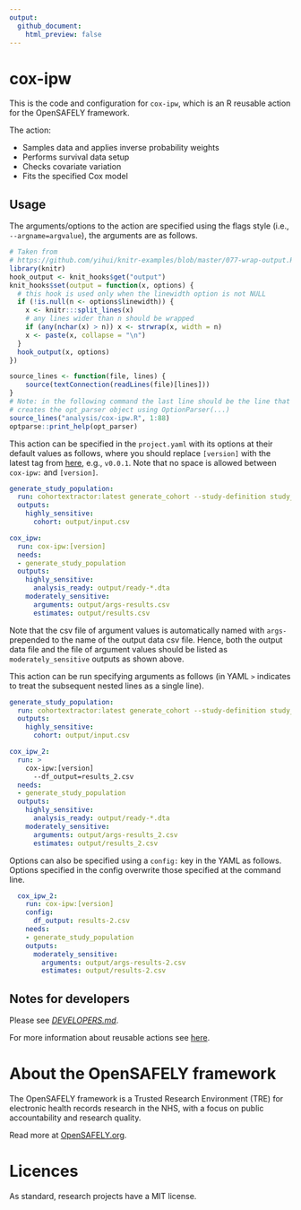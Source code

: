 ```yaml
---
output:
  github_document:
    html_preview: false
---
```


<!-- README.md is generated from README.Rmd. 
Please edit that file and run `just render` -->

# cox-ipw

This is the code and configuration for `cox-ipw`, which is an R reusable action for the OpenSAFELY framework.

The action:

- Samples data and applies inverse probability weights
- Performs survival data setup
- Checks covariate variation
- Fits the specified Cox model

## Usage

The arguments/options to the action are specified using the flags style (i.e., `--argname=argvalue`), 
the arguments are as follows.

```r
# Taken from
# https://github.com/yihui/knitr-examples/blob/master/077-wrap-output.Rmd
library(knitr)
hook_output <- knit_hooks$get("output")
knit_hooks$set(output = function(x, options) {
  # this hook is used only when the linewidth option is not NULL
  if (!is.null(n <- options$linewidth)) {
    x <- knitr:::split_lines(x)
    # any lines wider than n should be wrapped
    if (any(nchar(x) > n)) x <- strwrap(x, width = n)
    x <- paste(x, collapse = "\n")
  }
  hook_output(x, options)
})
```
```r
source_lines <- function(file, lines) {
    source(textConnection(readLines(file)[lines]))
}
# Note: in the following command the last line should be the line that
# creates the opt_parser object using OptionParser(...)
source_lines("analysis/cox-ipw.R", 1:88)
optparse::print_help(opt_parser)
```

This action can be specified in the `project.yaml` with its options at their default values as follows, 
where you should replace `[version]` with the latest tag from 
[here](https://github.com/opensafely-actions/cox-ipw/tags), e.g., `v0.0.1`. 
Note that no space is allowed between `cox-ipw:` and `[version]`.

```yaml
generate_study_population:
  run: cohortextractor:latest generate_cohort --study-definition study_definition
  outputs:
    highly_sensitive:
      cohort: output/input.csv

cox_ipw:
  run: cox-ipw:[version]
  needs:
  - generate_study_population
  outputs:
    highly_sensitive:
      analysis_ready: output/ready-*.dta
    moderately_sensitive:
      arguments: output/args-results.csv
      estimates: output/results.csv
```

Note that the csv file of argument values is automatically named with `args-` prepended to the name of the output data csv file. 
Hence, both the output data file and the file of argument values should be listed as `moderately_sensitive` outputs as shown above.

This action can be run specifying arguments as follows 
(in YAML `>` indicates to treat the subsequent nested lines as a single line).

```yaml
generate_study_population:
  run: cohortextractor:latest generate_cohort --study-definition study_definition
  outputs:
    highly_sensitive:
      cohort: output/input.csv

cox_ipw_2:
  run: >
    cox-ipw:[version]
      --df_output=results_2.csv
  needs:
  - generate_study_population
  outputs:
    highly_sensitive:
      analysis_ready: output/ready-*.dta
    moderately_sensitive:
      arguments: output/args-results_2.csv
      estimates: output/results_2.csv
```

Options can also be specified using a `config:` key in the YAML as follows.
Options specified in the config overwrite those specified at the command line.

```yaml
  cox_ipw_2:
    run: cox-ipw:[version]
    config:
      df_output: results-2.csv
    needs:
    - generate_study_population
    outputs:
      moderately_sensitive:
        arguments: output/args-results-2.csv
        estimates: output/results-2.csv
```

## Notes for developers

Please see [_DEVELOPERS.md_](DEVELOPERS.md).

For more information about reusable actions see [here](https://docs.opensafely.org/actions-reusable/).

# About the OpenSAFELY framework

The OpenSAFELY framework is a Trusted Research Environment (TRE) for electronic
health records research in the NHS, with a focus on public accountability and
research quality.

Read more at [OpenSAFELY.org](https://opensafely.org).

# Licences
As standard, research projects have a MIT license.
